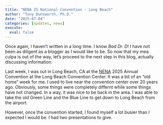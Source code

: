 ```yaml
---
title: "NENA 25 National Convention - Long Beach"
author: "Tony Dunsworth, Ph.D."
date: "2025-07-04"
categories: [updates, news]
execute: 
  eval: false
---
```


Once again, I haven't written in a long time. I know *Bad Dr. D*! I have not been as diligent as a blogger as I would like to be. So now that my mea culpa is out of the way, let's proceed to the next step in this blog, actually discussing information.

Last week, I was out in Long Beach, CA at the [NENA](https://nena.org) 2025 Annual Convention at the Long Beach Convention Center. It was a bit of an "old home" week for me. I used to live near the convention center over 20 years ago. Obviously, some things were completely differnt while some things have not changed. In a way, it was nice to be back in the area. I was able to take the old Green Line and the Blue Line to get down to Long Beach from the airport. 

However, once the convention started, I found myself a lot busier than I expected I would be. I had two presentations to give. 